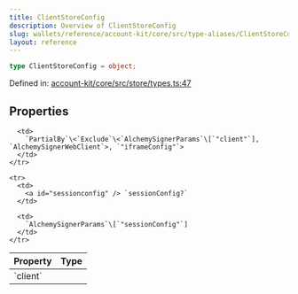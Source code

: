 ```yaml
---
title: ClientStoreConfig
description: Overview of ClientStoreConfig
slug: wallets/reference/account-kit/core/src/type-aliases/ClientStoreConfig
layout: reference
---
```


```ts
type ClientStoreConfig = object;
```

Defined in: [account-kit/core/src/store/types.ts:47](https://github.com/alchemyplatform/aa-sdk/blob/5b9429f0f16dcd4ff822527b8de589e19e88faa7/account-kit/core/src/store/types.ts#L47)

## Properties

<table>
  <thead>
    <tr>
      <th align="left">Property</th>
      <th align="left">Type</th>
    </tr>
  </thead>

  <tbody>
    <tr>
      <td>
        <a id="client" /> `client`
      </td>

      <td>
        `PartialBy`\<`Exclude`\<`AlchemySignerParams`\[`"client"`], `AlchemySignerWebClient`>, `"iframeConfig"`>
      </td>
    </tr>

    <tr>
      <td>
        <a id="sessionconfig" /> `sessionConfig?`
      </td>

      <td>
        `AlchemySignerParams`\[`"sessionConfig"`]
      </td>
    </tr>

  </tbody>
</table>
